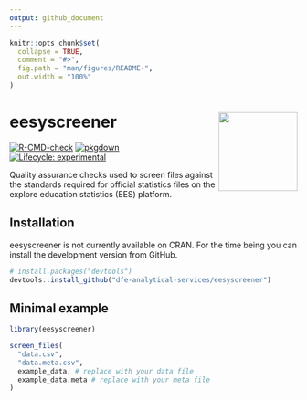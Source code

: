```yaml
---
output: github_document
---
```


<!-- README.md is generated from README.Rmd. Please edit that file -->

```r
knitr::opts_chunk$set(
  collapse = TRUE,
  comment = "#>",
  fig.path = "man/figures/README-",
  out.width = "100%"
)
```

# eesyscreener <a href="https://dfe-analytical-services.github.io/eesyscreener/"><img src="man/figures/logo.png" align="right" height="138" /></a>

<!-- badges: start -->
[![R-CMD-check](https://github.com/dfe-analytical-services/eesyscreener/actions/workflows/R-CMD-check.yaml/badge.svg)](https://github.com/dfe-analytical-services/eesyscreener/actions/workflows/R-CMD-check.yaml)
[![pkgdown](https://github.com/dfe-analytical-services/eesyscreener/actions/workflows/pkgdown.yaml/badge.svg)](https://github.com/dfe-analytical-services/eesyscreener/actions/workflows/pkgdown.yaml)
[![Lifecycle: experimental](https://img.shields.io/badge/lifecycle-experimental-orange.svg)](https://lifecycle.r-lib.org/articles/stages.html#experimental)
<!-- badges: end -->

Quality assurance checks used to screen files against the standards required for official statistics files on the explore education statistics (EES) platform.

## Installation

eesyscreener is not currently available on CRAN. For the time being you can
install the development version from GitHub.

``` r
# install.packages("devtools")
devtools::install_github("dfe-analytical-services/eesyscreener")
```

## Minimal example

```r
library(eesyscreener)

screen_files(
  "data.csv",
  "data.meta.csv",
  example_data, # replace with your data file
  example_data.meta # replace with your meta file
)
```
